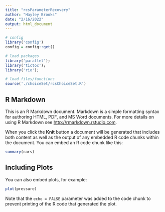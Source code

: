 ```yaml
---
title: "rcsParameterRecovery"
author: "Hayley Brooks"
date: "2/16/2022"
output: html_document
---
```


```r
# config
library('config')
config = config::get()

# load packages 
library('parallel');
library('tictoc');
library('rio');

# load files/functions
source('./choiceSet/rcsChoiceSet.R')
```

## R Markdown

This is an R Markdown document. Markdown is a simple formatting syntax for authoring HTML, PDF, and MS Word documents. For more details on using R Markdown see <http://rmarkdown.rstudio.com>.

When you click the **Knit** button a document will be generated that includes both content as well as the output of any embedded R code chunks within the document. You can embed an R code chunk like this:

```r
summary(cars)
```

## Including Plots

You can also embed plots, for example:

```r
plot(pressure)
```

Note that the `echo = FALSE` parameter was added to the code chunk to prevent printing of the R code that generated the plot.
